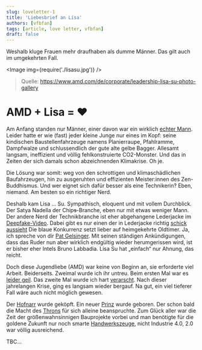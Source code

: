 ```yaml
---
slug: loveletter-1
title: 'Liebesbrief an Lisa'
authors: [vfbfan]
tags: [article, love letter, vfbfan]
draft: false
---
```



Weshalb kluge Frauen mehr draufhaben als dumme Männer. Das gilt auch im umgekehrten Fall.

<Image img={require('./lisasu.jpg')} />

> Quelle: https://www.amd.com/de/corporate/leadership-lisa-su-photo-gallery

<!--truncate-->

# AMD + Lisa = ❤

Am Anfang standen nur Männer, einer davon war ein wirklich [echter Mann](https://www.computerbase.de/2010-10/real-men-still-have-fabs/). Leider hatte er wie (fast) jeder kleine Junge nur eines im Kopf: seine kindischen Baustellenfahrzeuge namens Planierraupe, Pfahlramme, Dampfwalze und schlussendlich der gute alte gelbe Bagger. Allesamt langsam, ineffizient und völlig fehlkonstruierte CO2-Monster. Und das in Zeiten der sich damals schon abzeichnenden Klimakrise. Oh je.

Die Lösung war somit: weg von den schrottigen und klimaschädlichen Baufahrzeugen, hin zu ausgeruhten und effizienten Meister:innen des Zen-Buddhismus. Und wer eignet sich dafür besser als eine Technikerin? Eben, niemand. Am besten so ein richtiger Nerd.

Deshalb kam Lisa … Su. Sympathisch, eloquent und mit vollem Durchblick. Der Satya Nadella der Chip~~s~~-Branche, eben nur mit etwas weniger Mann. Der andere Nerd der Technikbranche ist eher abgehangene Lederjacke im [Deepfake-Video](https://youtu.be/f_V30ueEXE4?t=40). Dabei gibt es nur einen der in Lederjacke richtig [schick aussieht](https://www.youtube.com/watch?v=WQQmm2tvJ9A) Die blaue Konkurrenz setzt lieber auf heimgekehrte Oldtimer. Ja, ich spreche von dir [Pat Gelsinger](https://www.computerbase.de/2021-01/pat-gelsinger-intel-ceo/). Mit seinen ständigen Ankündigungen, dass das Ruder nun aber wirklich endgültig wieder herumgerissen wird, ist er bisher eher Intels Bruno Labbadia. Lisa Su hat „einfach“ nur Ahnung, das reicht.

Doch diese Jugendliebe (AMD) war keine von Beginn an, sie erforderte viel Arbeit. Beiderseits. Zweimal wurde ich ihr untreu. Beim ersten Mal war es [leider geil](https://de.wikipedia.org/wiki/Intel-Sandy-Bridge-Mikroarchitektur#/media/Datei:Intel_CPU_Core_i7_2600K_Sandy_Bridge_bottom.jpg). Das zweite Mal wurde ich hart [verarscht](https://de.wikipedia.org/wiki/Nvidia-GeForce-900-Serie#Kontroverse_um_fehlerhafte_Speicherangaben_zur_GeForce_GTX_970). Nach dieser jahrelangen Krise, ging es langsam wieder bergauf. Na gut, ein viel tieferer Fall wäre auch nicht möglich gewesen.

Der [Hofnarr](https://www.computerbase.de/2011-10/test-amd-bulldozer/) wurde geköpft.
Ein neuer [Prinz](https://www.computerbase.de/2017-03/amd-ryzen-1800x-1700x-1700-test/) wurde geboren. Der schon bald die Macht des [Throns](https://www.computerbase.de/2019-07/amd-ryzen-3000-test/) für sich alleine beanspruchte. Zum Glück aller war die Zeit der größenwahnsinnigen Bauprojekte vorbei und man benötigte für die goldene Zukunft nur noch smarte [Handwerkszeuge](https://www.computerbase.de/2020-11/amd-ryzen-5000-test/), nicht Industrie 4.0, 2.0 war völlig ausreichend.

TBC…
